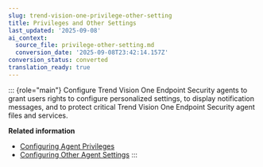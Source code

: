 ```yaml
---
slug: trend-vision-one-privilege-other-setting
title: Privileges and Other Settings
last_updated: '2025-09-08'
ai_context:
  source_file: privilege-other-setting.md
  conversion_date: '2025-09-08T23:42:14.157Z'
conversion_status: converted
translation_ready: true
---
```


::: {role="main"}
Configure Trend Vision One Endpoint Security agents to grant users rights to configure personalized settings, to display notification messages, and to protect critical Trend Vision One Endpoint Security agent files and services.

**Related information**

- [Configuring Agent Privileges](configure-agent-privileges.mdx)
- [Configuring Other Agent Settings](configure-other-agent-settings.mdx)
:::

